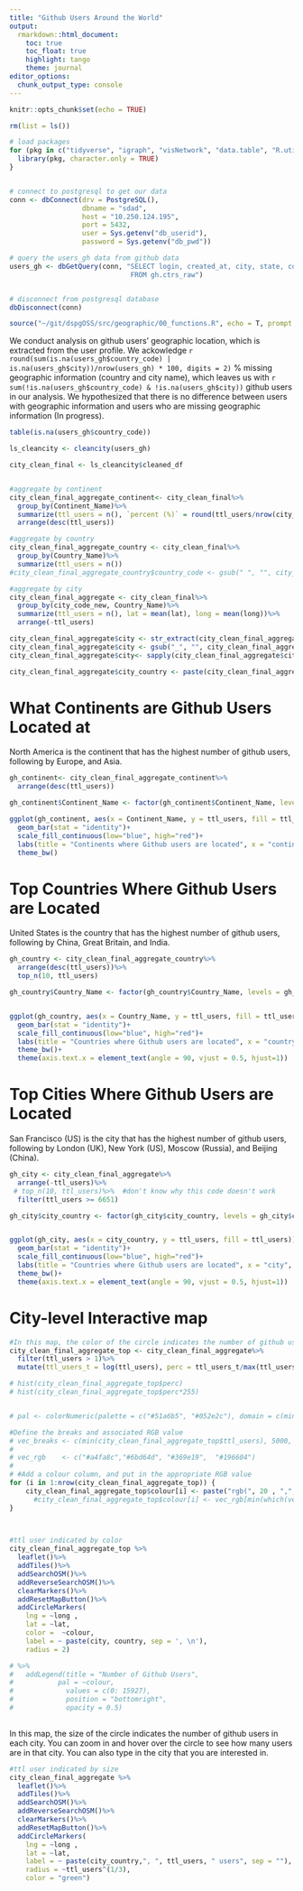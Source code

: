 ```yaml
---
title: "Github Users Around the World"
output: 
  rmarkdown::html_document:
    toc: true
    toc_float: true
    highlight: tango
    theme: journal
editor_options: 
  chunk_output_type: console
---
```


```r
knitr::opts_chunk$set(echo = TRUE)
```

```r
rm(list = ls())

# load packages 
for (pkg in c("tidyverse", "igraph", "visNetwork", "data.table", "R.utils", "RPostgreSQL", "cowplot", "maditr", "stringr", "stringi", "mosaic", "sf", "raster", "dplyr", "spData", "spDataLarge", "tmap", "leaflet", "mapview", "ggplot2", "shiny", "maps", "plotly", "RColorBrewer", "leaflet.extras", "rgdal", "rnaturalearth", "rnaturalearthdata", "ggspatial", "maps", "tool", "ggrepel", "tmaptools")) {
  library(pkg, character.only = TRUE)
}


# connect to postgresql to get our data
conn <- dbConnect(drv = PostgreSQL(), 
                  dbname = "sdad", 
                  host = "10.250.124.195", 
                  port = 5432, 
                  user = Sys.getenv("db_userid"), 
                  password = Sys.getenv("db_pwd"))

# query the users_gh data from github data 
users_gh <- dbGetQuery(conn, "SELECT login, created_at, city, state, country_code, location, long, lat
                              FROM gh.ctrs_raw")


# disconnect from postgresql database 
dbDisconnect(conn)

source("~/git/dspgOSS/src/geographic/00_functions.R", echo = T, prompt.echo = "", spaced = F)
```

We conduct analysis on github users' geographic location, which is extracted from the user profile. We ackowledge  `r round(sum(is.na(users_gh$country_code) | is.na(users_gh$city))/nrow(users_gh) * 100, digits = 2)` % missing geographic information (country and city name), which leaves us with `r sum(!is.na(users_gh$country_code) & !is.na(users_gh$city))` github users in our analysis. We hypothesized that there is no difference between users with geographic information and users who are missing geographic information (In progress).

```r
table(is.na(users_gh$country_code))

ls_cleancity <- cleancity(users_gh)

city_clean_final <- ls_cleancity$cleaned_df


#aggregate by continent
city_clean_final_aggregate_continent<- city_clean_final%>%
  group_by(Continent_Name)%>%
  summarize(ttl_users = n(), `percent (%)` = round(ttl_users/nrow(city_clean_final)*100, digits = 2))%>%
  arrange(desc(ttl_users))

#aggregate by country
city_clean_final_aggregate_country <- city_clean_final%>%
  group_by(Country_Name)%>%
  summarize(ttl_users = n())
#city_clean_final_aggregate_country$country_code <- gsub(" ", "", city_clean_final_aggregate_country$country_code, fixed = TRUE)

#aggregate by city
city_clean_final_aggregate <- city_clean_final%>%
  group_by(city_code_new, Country_Name)%>%
  summarize(ttl_users = n(), lat = mean(lat), long = mean(long))%>%
  arrange(-ttl_users)

city_clean_final_aggregate$city <- str_extract(city_clean_final_aggregate$city_code_new,"_(.*)_") 
city_clean_final_aggregate$city <- gsub("_", "", city_clean_final_aggregate$city, fixed = TRUE)
city_clean_final_aggregate$city<- sapply(city_clean_final_aggregate$city,CapStr)

city_clean_final_aggregate$city_country <- paste(city_clean_final_aggregate$city, city_clean_final_aggregate$Country_Name, sep = ", ")
```

# What Continents are Github Users Located at
North America is the continent that has the highest number of github users, following by Europe, and Asia.
```r
gh_continent<- city_clean_final_aggregate_continent%>%
  arrange(desc(ttl_users))

gh_continent$Continent_Name <- factor(gh_continent$Continent_Name, levels = gh_continent$Continent_Name[order(gh_continent$ttl_users)])

ggplot(gh_continent, aes(x = Continent_Name, y = ttl_users, fill = ttl_users))+
  geom_bar(stat = "identity")+ 
  scale_fill_continuous(low="blue", high="red")+
  labs(title = "Continents where Github users are located", x = "continent", y = "total number of users")+
  theme_bw()
```

# Top Countries Where Github Users are Located
United States is the country that has the highest number of github users, following by China, Great Britain, and India.
```r
gh_country <- city_clean_final_aggregate_country%>%
  arrange(desc(ttl_users))%>%
  top_n(10, ttl_users)

gh_country$Country_Name <- factor(gh_country$Country_Name, levels = gh_country$Country_Name[order(gh_country$ttl_users)])


ggplot(gh_country, aes(x = Country_Name, y = ttl_users, fill = ttl_users))+
  geom_bar(stat = "identity")+ 
  scale_fill_continuous(low="blue", high="red")+
  labs(title = "Countries where Github users are located", x = "country", y = "total number of users") +
  theme_bw()+
  theme(axis.text.x = element_text(angle = 90, vjust = 0.5, hjust=1))
```


# Top Cities Where Github Users are Located
San Francisco (US) is the city that has the highest number of github users, following by London (UK), New York (US), Moscow (Russia), and Beijing (China).
```r
gh_city <- city_clean_final_aggregate%>%
  arrange(-ttl_users)%>%
 # top_n(10, ttl_users)%>%  #don't know why this code doesn't work
  filter(ttl_users >= 6651)

gh_city$city_country <- factor(gh_city$city_country, levels = gh_city$city_country[order(gh_city$ttl_users)])


ggplot(gh_city, aes(x = city_country, y = ttl_users, fill = ttl_users))+
  geom_bar(stat = "identity")+ 
  scale_fill_continuous(low="blue", high="red")+
  labs(title = "Countries where Github users are located", x = "city", y = "total number of users") +
  theme_bw()+
  theme(axis.text.x = element_text(angle = 90, vjust = 0.5, hjust=1))
```

# City-level Interactive map
```r
#In this map, the color of the circle indicates the number of github users in each city, still under development.
city_clean_final_aggregate_top <- city_clean_final_aggregate%>%
  filter(ttl_users > 1)%>%
  mutate(ttl_users_t = log(ttl_users), perc = ttl_users_t/max(ttl_users_t))

# hist(city_clean_final_aggregate_top$perc)
# hist(city_clean_final_aggregate_top$perc*255)


# pal <- colorNumeric(palette = c("#51a6b5", "#052e2c"), domain = c(min(city_clean_final_aggregate_top$ttl_users): max(city_clean_final_aggregate_top$ttl_users)), reverse = F)

#Define the breaks and associated RGB value
# vec_breaks <- c(min(city_clean_final_aggregate_top$ttl_users), 5000, 10000, max(city_clean_final_aggregate_top$ttl_users))
# 
# vec_rgb    <- c("#a4fa8c","#6bd64d", "#369e19",  "#196604") 
# 
# #Add a colour column, and put in the appropriate RGB value
for (i in 1:nrow(city_clean_final_aggregate_top)) {
    city_clean_final_aggregate_top$colour[i] <- paste("rgb(", 20 , ",", 150, ",",round( 255*city_clean_final_aggregate_top$perc[i],digits = 0), ")", sep="")
      #city_clean_final_aggregate_top$colour[i] <- vec_rgb[min(which(vec_breaks > city_clean_final_aggregate_top$ttl_users[i])) - 1]
}
 


#ttl user indicated by color
city_clean_final_aggregate_top %>%
  leaflet()%>%
  addTiles()%>%
  addSearchOSM()%>%
  addReverseSearchOSM()%>%
  clearMarkers()%>%
  addResetMapButton()%>%
  addCircleMarkers(
    lng = ~long , 
    lat = ~lat, 
    color =  ~colour,
    label = ~ paste(city, country, sep = ', \n'),
    radius = 2)

# %>%
#   addLegend(title = "Number of Github Users", 
#           pal = ~colour, 
#             values = c(0: 15927), 
#             position = "bottomright", 
#             opacity = 0.5)
  
```

In this map, the size of the circle indicates the number of github users in each city. You can zoom in and hover over the circle to see how many users are in that city. You can also type in the city that you are interested in.
```r
#ttl user indicated by size
city_clean_final_aggregate %>%
  leaflet()%>%
  addTiles()%>%
  addSearchOSM()%>%
  addReverseSearchOSM()%>%
  clearMarkers()%>%
  addResetMapButton()%>%
  addCircleMarkers(
    lng = ~long , 
    lat = ~lat, 
    label = ~ paste(city_country,", ", ttl_users, " users", sep = ""),
    radius = ~ttl_users^(1/3), 
    color = "green")
```

